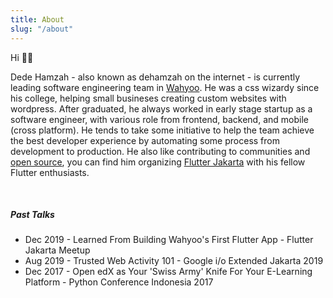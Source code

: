 ```yaml
---
title: About
slug: "/about"
---
```


Hi 👋🏼

Dede Hamzah - also known as dehamzah on the internet - is currently leading software engineering team in <a href="https://wahyoo.com" target="_blank">Wahyoo</a>. He was a css wizardy since his college, helping small busineses creating custom websites with wordpress. After graduated, he always worked in early stage startup as a software engineer, with various role from frontend, backend, and mobile (cross platform). He tends to take some initiative to help the team achieve the best developer experience by automating some process from development to production. He also like contributing to communities and <a href="https://github.com/dehamzah" target="_blank">open source</a>, you can find him organizing <a href="https://www.meetup.com/Flutter-Jakarta/" target="_blank">Flutter Jakarta</a> with his fellow Flutter enthusiasts.

<br />

##### Past Talks

- Dec 2019 - Learned From Building Wahyoo's First Flutter App - Flutter Jakarta Meetup
- Aug 2019 - Trusted Web Activity 101 - Google i/o Extended Jakarta 2019
- Dec 2017 - Open edX as Your 'Swiss Army' Knife For Your E-Learning Platform - Python Conference Indonesia 2017
